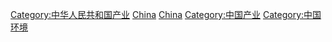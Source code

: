 {{portal box|能源|中国}}
{{Catmore}}
{{Commonscat|Energy in China}}

[[Category:中华人民共和国产业|Category:中华人民共和国产业]]
[[Category:亞洲各國能源|China]]
[[Category:亞洲能源|China]]
[[Category:中国产业|Category:中国产业]]
[[Category:中国环境|Category:中国环境]]